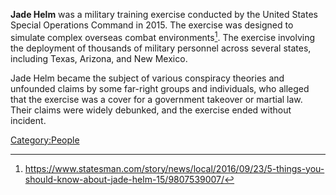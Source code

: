 {{ExternalRedirect}}

'''Jade Helm''' was a military training exercise conducted by the United States Special Operations Command in 2015. The exercise was designed to simulate complex overseas combat environments<ref>https://www.statesman.com/story/news/local/2016/09/23/5-things-you-should-know-about-jade-helm-15/9807539007/</ref>. The exercise involving the deployment of thousands of military personnel across several states, including Texas, Arizona, and New Mexico.

Jade Helm became the subject of various conspiracy theories and unfounded claims by some far-right groups and individuals, who alleged that the exercise was a cover for a government takeover or martial law. Their claims were widely debunked, and the exercise ended without incident.

[[Category:People]]
